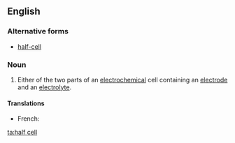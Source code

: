 {{also|half cell|half-cell}}
==English==

===Alternative forms===
*[[half-cell]]

===Noun===
{{wikipedia}}
{{en-noun|sg=[[half]] [[cell]]}}

#{{physics|chemistry}} Either of the two parts of an [[electrochemical]] cell containing an [[electrode]] and an [[electrolyte]].

====Translations====
{{trans-top|part of an electrochemical cell}}
* French: {{t-|fr|demi-cellule|f}}
{{trans-mid}}
{{trans-bottom}}

[[ta:half cell]]